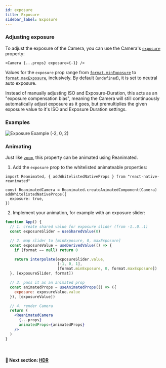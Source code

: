 ```yaml
---
id: exposure
title: Exposure
sidebar_label: Exposure
---
```


### Adjusting exposure

To adjust the exposure of the Camera, you can use the Camera's [`exposure`](/docs/api/interfaces/CameraProps#exposure) property:

```tsx
<Camera {...props} exposure={-1} />
```

Values for the `exposure` prop range from [`format.minExposure`](/docs/api/interfaces/CameraDeviceFormat#maxExposure) to [`format.maxExposure`](/docs/api/interfaces/CameraDeviceFormat#minExposure), inclusively. By default (`undefined`), it is set to neutral auto exposure.

Instead of manually adjusting ISO and Exposure-Duration, this acts as an "exposure compensation bias", meaning the Camera will still continuously automatically adjust exposure as it goes, but premultiplies the given exposure value to it's ISO and Exposure Duration settings.

### Examples

![Exposure Example (-2, 0, 2)](/img/exposure.jpg)

### Animating

Just like [`zoom`](zooming), this property can be animated using Reanimated.

1. Add the `exposure` prop to the whitelisted animateable properties:

  ```tsx
  import Reanimated, { addWhitelistedNativeProps } from "react-native-reanimated"

  const ReanimatedCamera = Reanimated.createAnimatedComponent(Camera)
  addWhitelistedNativeProps({
    exposure: true,
  })
  ```

2. Implement your animation, for example with an exposure slider:

  ```jsx
  function App() {
    // 1. create shared value for exposure slider (from -1..0..1)
    const exposureSlider = useSharedValue(0)

    // 2. map slider to [minExposure, 0, maxExposure]
    const exposureValue = useDerivedValue(() => {
      if (format == null) return 0

      return interpolate(exposureSlider.value,
                         [-1, 0, 1],
                         [format.minExposure, 0, format.maxExposure])
    }, [exposureSlider, format])

    // 3. pass it as an animated prop
    const animatedProps = useAnimatedProps(() => ({
      exposure: exposureValue.value
    }), [exposureValue])

    // 4. render Camera
    return (
      <ReanimatedCamera
        {...props}
        animatedProps={animatedProps}
      />
    )
  }
  ```

<br />

#### 🚀 Next section: [HDR](hdr)
